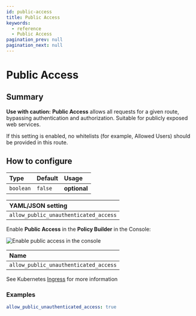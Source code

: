 ```yaml
---
id: public-access
title: Public Access
keywords:
  - reference
  - Public Access
pagination_prev: null
pagination_next: null
---
```



# Public Access

## Summary

**Use with caution:** **Public Access** allows all requests for a given route, bypassing authentication and authorization. Suitable for publicly exposed web services.

If this setting is enabled, no whitelists (for example, Allowed Users) should be provided in this route.

## How to configure

| **Type**  | **Default** | **Usage**    |
| :-------- | :---------- | :----------- |
| `boolean` | `false`     | **optional** |

<Tabs>
<TabItem value="Core" label="Core">

| **YAML**/**JSON** setting             |
| :------------------------------------ |
| `allow_public_unauthenticated_access` |

</TabItem>
<TabItem value="Enterprise" label="Enterprise">

Enable **Public Access** in the **Policy Builder** in the Console:

![Enable public access in the console](../img/routes/public-access/public-access.png)

</TabItem>
<TabItem value="Kubernetes" label="Kubernetes">

| **Name**                              |
| :------------------------------------ |
| `allow_public_unauthenticated_access` |

See Kubernetes [Ingress](/docs/deploy/k8s/ingress) for more information

</TabItem>
</Tabs>

### Examples

```yaml
allow_public_unauthenticated_access: true
```

